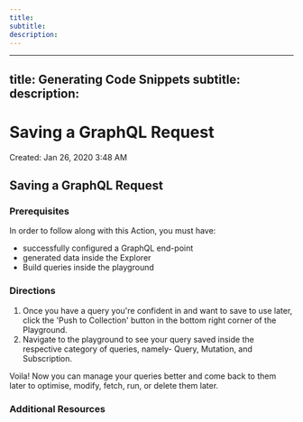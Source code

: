 ```yaml
--- 
title: 
subtitle: 
description: 
---
```


--- 
title: Generating Code Snippets 
subtitle: 
description: 
---
# Saving a GraphQL Request

Created: Jan 26, 2020 3:48 AM

## Saving a GraphQL Request

### Prerequisites

In order to follow along with this Action, you must have:

- successfully configured a GraphQL end-point
- generated data inside the Explorer
- Build queries inside the playground

### Directions

1. Once you have a query you're confident in and want to save to use later, click the 'Push to Collection' button in the bottom right corner of the Playground.
2. Navigate to the playground to see your query saved inside the respective category of queries, namely- Query, Mutation, and Subscription. 

Voila! Now you can manage your queries better and come back to them later to optimise, modify, fetch, run, or delete them later. 

### Additional Resources